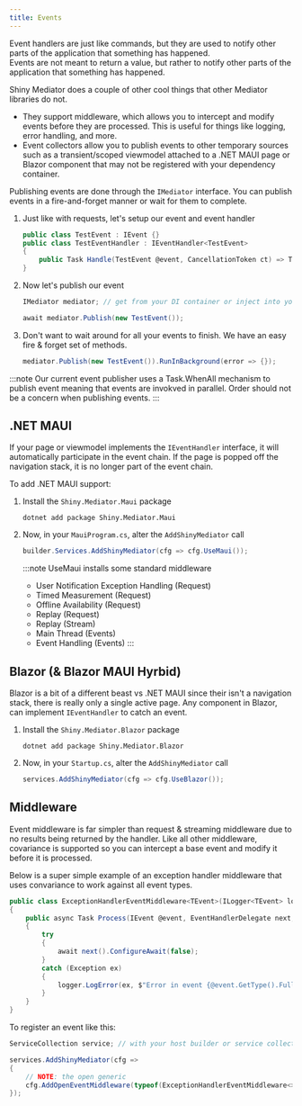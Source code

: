 ```yaml
---
title: Events
---
```


Event handlers are just like commands, but they are used to notify other parts of the application that something has happened.  
Events are not meant to return a value, but rather to notify other parts of the application that something has happened.

Shiny Mediator does a couple of other cool things that other Mediator libraries do not.  

* They support middleware, which allows you to intercept and modify events before they are processed.  This is useful for things like logging, error handling, and more.
* Event collectors allow you to publish events to other temporary sources such as a transient/scoped viewmodel attached to a .NET MAUI page or Blazor component that may not be registered with your dependency container.


Publishing events are done through the `IMediator` interface.  You can publish events in a fire-and-forget manner or wait for them to complete.

<Steps>

1. Just like with requests, let's setup our event and event handler

   ```csharp
   public class TestEvent : IEvent {}
   public class TestEventHandler : IEventHandler<TestEvent>
   {
       public Task Handle(TestEvent @event, CancellationToken ct) => Task.CompletedTask;
   }
   ```

2. Now let's publish our event

   ```csharp
   IMediator mediator; // get from your DI container or inject into your DI aware component

   await mediator.Publish(new TestEvent());
   ```

3. Don't want to wait around for all your events to finish.  We have an easy fire & forget set of methods.

   ```csharp
   mediator.Publish(new TestEvent()).RunInBackground(error => {});
   ```
</Steps>

:::note
Our current event publisher uses a Task.WhenAll mechanism to publish event meaning that events are invokved in parallel.  Order should not be a concern when publishing events.
:::

## .NET MAUI

If your page or viewmodel implements the `IEventHandler` interface, it will automatically participate in the event chain.  If the page is popped off the navigation stack, it is no longer part of the event chain.

To add .NET MAUI support:

<Steps>

1. Install the `Shiny.Mediator.Maui` package

    ```shell
    dotnet add package Shiny.Mediator.Maui
    ```

2. Now, in your `MauiProgram.cs`, alter the `AddShinyMediator` call

    ```csharp
    builder.Services.AddShinyMediator(cfg => cfg.UseMaui());
    ```

    :::note
    UseMaui installs some standard middleware 

    * User Notification Exception Handling (Request)
    * Timed Measurement (Request)
    * Offline Availability (Request)
    * Replay (Request)
    * Replay (Stream)
    * Main Thread (Events)
    * Event Handling (Events)
    :::

</Steps>

## Blazor (& Blazor MAUI Hyrbid)

Blazor is a bit of a different beast vs .NET MAUI since their isn't a navigation stack, there is really only a single active page.  Any component in Blazor, can implement `IEventHandler` 
to catch an event.

<Steps>

1. Install the `Shiny.Mediator.Blazor` package

    ```shell
    dotnet add package Shiny.Mediator.Blazor
    ```

2. Now, in your `Startup.cs`, alter the `AddShinyMediator` call

    ```csharp
    services.AddShinyMediator(cfg => cfg.UseBlazor());
    ``` 
</Steps>

## Middleware

Event middleware is far simpler than request & streaming middleware due to no results being returned by the handler.  Like all other middleware,
covariance is supported so you can intercept a base event and modify it before it is processed.


Below is a super simple example of an exception handler middleware that uses convariance to work against all event types.

```csharp
public class ExceptionHandlerEventMiddleware<TEvent>(ILogger<TEvent> logger) : IEventMiddleware<TEvent> where TEvent : IEvent
{
    public async Task Process(IEvent @event, EventHandlerDelegate next, IEventHandler<TEvent> eventHandler, CancellationToken cancellationToken)
    {
        try
        {
            await next().ConfigureAwait(false);
        }
        catch (Exception ex)
        {
            logger.LogError(ex, $"Error in event {@event.GetType().FullName}");
        }
    }
}
```

To register an event like this:

```csharp
ServiceCollection service; // with your host builder or service collection

services.AddShinyMediator(cfg => 
{
    // NOTE: the open generic
    cfg.AddOpenEventMiddleware(typeof(ExceptionHandlerEventMiddleware<>));
});
```
